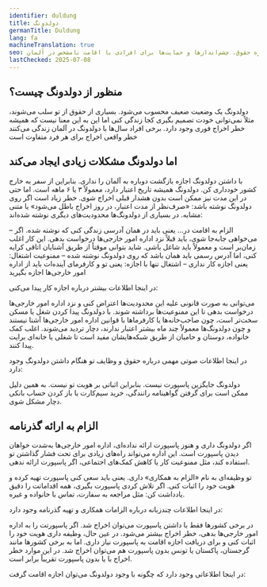 ```yaml
---
identifier: duldung
title: دولدونگ
germanTitle: Duldung
lang: fa
machineTranslation: true
seo: اطلاعاتی درباره حقوق، چشم‌اندازها و حمایت‌ها برای افرادی با اقامت نامشخص در آلمان
lastChecked: 2025-07-08
---
```


## منظور از دولدونگ چیست؟

دولدونگ یک وضعیت ضعیف محسوب می‌شود. بسیاری از حقوق از تو سلب می‌شوند، مثلاً نمی‌توانی خودت تصمیم بگیری کجا زندگی کنی
اما این به این معنا نیست که همیشه خطر اخراج فوری وجود دارد. برخی افراد سال‌ها با دولدونگ در آلمان زندگی می‌کنند
خطر واقعی اخراج برای هر فرد متفاوت است

<Block identifier="get-legal-advice" />

## اما دولدونگ مشکلات زیادی ایجاد می‌کند

با داشتن دولدونگ اجازه بازگشت دوباره به آلمان را نداری. بنابراین از سفر به خارج کشور خودداری کن.
دولدونگ همیشه تاریخ اعتبار دارد، معمولاً ۳ یا ۶ ماهه است. اما حتی در این مدت نیز ممکن است بدون هشدار قبلی اخراج شوی. خطر زیاد است اگر روی دولدونگ نوشته باشد: «صرف‌نظر از مدت اعتبار، در روز اخراج باطل می‌شود» یا متنی مشابه.
در بسیاری از دولدونگ‌ها محدودیت‌های دیگری نوشته شده‌اند:

– الزام به اقامت در... یعنی باید در همان آدرسی زندگی کنی که نوشته شده. اگر می‌خواهی جابه‌جا شوی، باید قبلاً نزد اداره امور خارجی‌ها درخواست بدهی. این کار اغلب زمان‌بر است و معمولاً باید شاغل باشی. شاید بتوانی موقتاً از طریق آشنایان اتاقی کرایه کنی، اما آدرس رسمی باید همان باشد که روی دولدونگ نوشته شده
– ممنوعیت اشتغال: یعنی اجازه کار نداری
– اشتغال تنها با اجازه: یعنی تو و کارفرمای آینده‌ات باید از اداره امور خارجی‌ها اجازه بگیرید

در اینجا اطلاعات بیشتر درباره اجازه کار پیدا می‌کنی: <ExternalShortLink identifier="handbookgermany_workpermit" />

می‌توانی به صورت قانونی علیه این محدودیت‌ها اعتراض کنی و نزد اداره امور خارجی‌ها درخواست بدهی تا این ممنوعیت‌ها برداشته شوند.
با دولدونگ پیدا کردن شغل یا مسکن سخت‌تر است، چون صاحب‌خانه‌ها یا کارفرماها با قوانین اداره امور خارجی‌ها آشنا نیستند و چون دولدونگ‌ها معمولاً چند ماه بیشتر اعتبار ندارند، دچار تردید می‌شوند.
اغلب کمک خانواده، دوستان و حامیان از طریق شبکه‌هایشان مفید است تا شغلی یا خانه‌ای برایت پیدا کنند.

در اینجا اطلاعات صوتی مهمی درباره حقوق و وظایف تو هنگام داشتن دولدونگ وجود دارد: <ExternalShortLink identifier="sfr_audio" />

دولدونگ جایگزین پاسپورت نیست. بنابراین اثباتی بر هویت تو نیست. به همین دلیل ممکن است برای گرفتن گواهینامه رانندگی، خرید سیم‌کارت یا باز کردن حساب بانکی دچار مشکل شوی.

## الزام به ارائه گذرنامه

اگر دولدونگ داری و هنوز پاسپورت ارائه نداده‌ای، اداره امور خارجی‌ها به‌شدت خواهان دیدن پاسپورت است. این اداره می‌تواند راه‌های زیادی برای تحت فشار گذاشتن تو استفاده کند، مثل ممنوعیت کار یا کاهش کمک‌های اجتماعی، اگر پاسپورت ارائه ندهی.

تو وظیفه‌ای به نام «الزام به همکاری» داری. یعنی باید سعی کنی پاسپورت تهیه کرده و هویت خود را اثبات کنی.
اگر تلاش کردی پاسپورت بگیری، همه اقداماتت را دقیق یادداشت کن: مثل مراجعه به سفارت، تماس با خانواده و غیره.

در اینجا اطلاعات چندزبانه درباره الزامات همکاری و تهیه گذرنامه وجود دارد: <ExternalShortLink identifier="fluechtlingsrat-brandenburg_pass" />

در برخی کشورها فقط با داشتن پاسپورت می‌توان اخراج شد. اگر پاسپورتت را به اداره امور خارجی‌ها بدهی، خطر اخراج بیشتر می‌شود.
در عین حال، وظیفه داری هویت خود را اثبات کنی و برای دریافت اجازه اقامت به پاسپورت نیاز داری.
اما به برخی کشورها مانند گرجستان، پاکستان یا تونس بدون پاسپورت هم می‌توان اخراج شد. در این موارد خطر اخراج با یا بدون پاسپورت تقریباً برابر است.

در اینجا اطلاعاتی وجود دارد که چگونه با وجود دولدونگ می‌توان اجازه اقامت گرفت: <InternalShortLink identifier="residence" />
